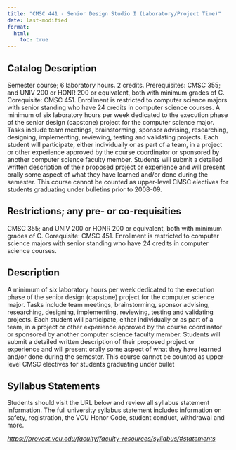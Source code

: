 ```yaml
---
title: "CMSC 441 - Senior Design Studio I (Laboratory/Project Time)"
date: last-modified
format:
  html:
    toc: true
---
```


## Catalog Description

Semester course; 6 laboratory hours. 2 credits. Prerequisites: CMSC 355; and UNIV 200 or HONR 200 or equivalent, both with minimum grades of C. Corequisite: CMSC 451. Enrollment is restricted to computer science majors with senior standing who have 24 credits in computer science courses. A minimum of six laboratory hours per week dedicated to the execution phase of the senior design (capstone) project for the computer science major. Tasks include team meetings, brainstorming, sponsor advising, researching, designing, implementing, reviewing, testing and validating projects. Each student will participate, either individually or as part of a team, in a project or other experience approved by the course coordinator or sponsored by another computer science faculty member. Students will submit a detailed written description of their proposed project or experience and will present orally some aspect of what they have learned and/or done during the semester. This course cannot be counted as upper-level CMSC electives for students graduating under bulletins prior to 2008-09.


## Restrictions; any pre- or co-requisities
 
CMSC 355; and UNIV 200 or HONR 200 or equivalent, both with minimum grades of C. Corequisite: CMSC 451. Enrollment is restricted to computer science majors with senior standing who have 24 credits in computer science courses.

## Description

A minimum of six laboratory hours per week dedicated to the execution phase of the senior design (capstone) project for the computer science major. Tasks include team meetings, brainstorming, sponsor advising, researching, designing, implementing, reviewing, testing and validating projects. Each student will participate, either individually or as part of a team, in a project or other experience approved by the course coordinator or sponsored by another computer science faculty member. Students will submit a detailed written description of their proposed project or experience and will present orally some aspect of what they have learned and/or done during the semester. This course cannot be counted as upper-level CMSC electives for students graduating under bullet

## Syllabus Statements

Students should visit the URL below and review all syllabus statement information. The full university syllabus statement includes information on safety, registration, the VCU Honor Code, student conduct, withdrawal and more.

*<https://provost.vcu.edu/faculty/faculty-resources/syllabus/#statements>*


